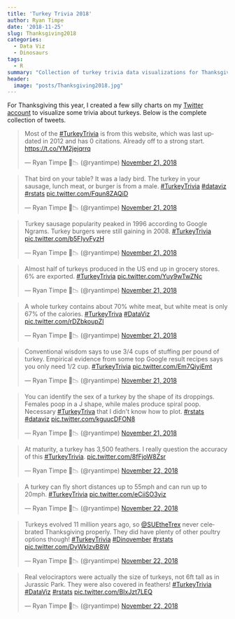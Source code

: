 ```yaml
---
title: 'Turkey Trivia 2018'
author: Ryan Timpe
date: '2018-11-25'
slug: Thanksgiving2018
categories:
  - Data Viz
  - Dinosaurs
tags:
  - R
summary: "Collection of turkey trivia data visualizations for Thanksgiving 2018."
header: 
  image: "posts/Thanksgiving2018.jpg"
---
```


For Thanksgiving this year, I created a few silly charts on my [Twitter account](https://twitter.com/ryantimpe) to visualize some trivia about turkeys. Below is the complete collection of tweets.

<blockquote class="twitter-tweet" data-lang="en"><p lang="en" dir="ltr">Most of the <a href="https://twitter.com/hashtag/TurkeyTrivia?src=hash&amp;ref_src=twsrc%5Etfw">#TurkeyTrivia</a> is from this website, which was last updated in 2012 and has 0 citations. Already off to a strong start. <a href="https://t.co/YM2jejqrrq">https://t.co/YM2jejqrrq</a></p>&mdash; Ryan Timpe 🦖📉 (@ryantimpe) <a href="https://twitter.com/ryantimpe/status/1065289716533207045?ref_src=twsrc%5Etfw">November 21, 2018</a></blockquote>
<script async src="https://platform.twitter.com/widgets.js" charset="utf-8"></script>

<blockquote class="twitter-tweet" data-lang="en"><p lang="en" dir="ltr">That bird on your table? It was a lady bird. The turkey in your sausage, lunch meat, or burger is from a male. <a href="https://twitter.com/hashtag/TurkeyTrivia?src=hash&amp;ref_src=twsrc%5Etfw">#TurkeyTrivia</a> <a href="https://twitter.com/hashtag/dataviz?src=hash&amp;ref_src=twsrc%5Etfw">#dataviz</a> <a href="https://twitter.com/hashtag/rstats?src=hash&amp;ref_src=twsrc%5Etfw">#rstats</a> <a href="https://t.co/Fqun8ZAQiD">pic.twitter.com/Fqun8ZAQiD</a></p>&mdash; Ryan Timpe 🦖📉 (@ryantimpe) <a href="https://twitter.com/ryantimpe/status/1065290259917881350?ref_src=twsrc%5Etfw">November 21, 2018</a></blockquote>
<script async src="https://platform.twitter.com/widgets.js" charset="utf-8"></script>

<blockquote class="twitter-tweet" data-lang="en"><p lang="en" dir="ltr">Turkey sausage popularity peaked in 1996 according to Google Ngrams. Turkey burgers were still gaining in 2008. <a href="https://twitter.com/hashtag/TurkeyTrivia?src=hash&amp;ref_src=twsrc%5Etfw">#TurkeyTrivia</a> <a href="https://t.co/b5FIyvFyzH">pic.twitter.com/b5FIyvFyzH</a></p>&mdash; Ryan Timpe 🦖📉 (@ryantimpe) <a href="https://twitter.com/ryantimpe/status/1065308864449572864?ref_src=twsrc%5Etfw">November 21, 2018</a></blockquote>
<script async src="https://platform.twitter.com/widgets.js" charset="utf-8"></script>

<blockquote class="twitter-tweet" data-lang="en"><p lang="en" dir="ltr">Almost half of turkeys produced in the US end up in grocery stores. 6% are exported. <a href="https://twitter.com/hashtag/TurkeyTrivia?src=hash&amp;ref_src=twsrc%5Etfw">#TurkeyTrivia</a> <a href="https://t.co/Yuy9wTwZNc">pic.twitter.com/Yuy9wTwZNc</a></p>&mdash; Ryan Timpe 🦖📉 (@ryantimpe) <a href="https://twitter.com/ryantimpe/status/1065326481163849729?ref_src=twsrc%5Etfw">November 21, 2018</a></blockquote>
<script async src="https://platform.twitter.com/widgets.js" charset="utf-8"></script>

<blockquote class="twitter-tweet" data-lang="en"><p lang="en" dir="ltr">A whole turkey contains about 70% white meat, but white meat is only 67% of the calories. <a href="https://twitter.com/hashtag/TurkeyTriva?src=hash&amp;ref_src=twsrc%5Etfw">#TurkeyTriva</a> <a href="https://twitter.com/hashtag/DataViz?src=hash&amp;ref_src=twsrc%5Etfw">#DataViz</a> <a href="https://t.co/rDZbkoupZl">pic.twitter.com/rDZbkoupZl</a></p>&mdash; Ryan Timpe 🦖📉 (@ryantimpe) <a href="https://twitter.com/ryantimpe/status/1065341579567611904?ref_src=twsrc%5Etfw">November 21, 2018</a></blockquote>
<script async src="https://platform.twitter.com/widgets.js" charset="utf-8"></script>

<blockquote class="twitter-tweet" data-lang="en"><p lang="en" dir="ltr">Conventional wisdom says to use 3/4 cups of stuffing per pound of turkey. Empirical evidence from some top Google result recipes says you only need 1/2 cup. <a href="https://twitter.com/hashtag/TurkeyTrivia?src=hash&amp;ref_src=twsrc%5Etfw">#TurkeyTrivia</a> <a href="https://t.co/Em7QiyiEmt">pic.twitter.com/Em7QiyiEmt</a></p>&mdash; Ryan Timpe 🦖📉 (@ryantimpe) <a href="https://twitter.com/ryantimpe/status/1065356679942877185?ref_src=twsrc%5Etfw">November 21, 2018</a></blockquote>
<script async src="https://platform.twitter.com/widgets.js" charset="utf-8"></script>

<blockquote class="twitter-tweet" data-lang="en"><p lang="en" dir="ltr">You can identify the sex of a turkey by the shape of its droppings. Females poop in a J shape, while males produce spiral poop. Necessary <a href="https://twitter.com/hashtag/TurkeyTriva?src=hash&amp;ref_src=twsrc%5Etfw">#TurkeyTriva</a> that I didn&#39;t know how to plot. <a href="https://twitter.com/hashtag/rstats?src=hash&amp;ref_src=twsrc%5Etfw">#rstats</a> <a href="https://twitter.com/hashtag/dataviz?src=hash&amp;ref_src=twsrc%5Etfw">#dataviz</a> <a href="https://t.co/kguucDFON8">pic.twitter.com/kguucDFON8</a></p>&mdash; Ryan Timpe 🦖📉 (@ryantimpe) <a href="https://twitter.com/ryantimpe/status/1065379331365584897?ref_src=twsrc%5Etfw">November 21, 2018</a></blockquote>
<script async src="https://platform.twitter.com/widgets.js" charset="utf-8"></script>

<blockquote class="twitter-tweet" data-lang="en"><p lang="en" dir="ltr">At maturity, a turkey has 3,500 feathers. I really question the accuracy of this <a href="https://twitter.com/hashtag/TurkeyTrivia?src=hash&amp;ref_src=twsrc%5Etfw">#TurkeyTrivia</a>. <a href="https://t.co/8fFjoW8Zsr">pic.twitter.com/8fFjoW8Zsr</a></p>&mdash; Ryan Timpe 🦖📉 (@ryantimpe) <a href="https://twitter.com/ryantimpe/status/1065636023911120896?ref_src=twsrc%5Etfw">November 22, 2018</a></blockquote>
<script async src="https://platform.twitter.com/widgets.js" charset="utf-8"></script>

<blockquote class="twitter-tweet" data-lang="en"><p lang="en" dir="ltr">A turkey can fly short distances up to 55mph and can run up to 20mph. <a href="https://twitter.com/hashtag/TurkeyTrivia?src=hash&amp;ref_src=twsrc%5Etfw">#TurkeyTrivia</a> <a href="https://t.co/eCiiSO3yiz">pic.twitter.com/eCiiSO3yiz</a></p>&mdash; Ryan Timpe 🦖📉 (@ryantimpe) <a href="https://twitter.com/ryantimpe/status/1065653636859080704?ref_src=twsrc%5Etfw">November 22, 2018</a></blockquote>
<script async src="https://platform.twitter.com/widgets.js" charset="utf-8"></script>

<blockquote class="twitter-tweet" data-lang="en"><p lang="en" dir="ltr">Turkeys evolved 11 million years ago, so <a href="https://twitter.com/SUEtheTrex?ref_src=twsrc%5Etfw">@SUEtheTrex</a> never celebrated Thanksgiving properly. They did have plenty of other poultry options though! <a href="https://twitter.com/hashtag/TurkeyTrivia?src=hash&amp;ref_src=twsrc%5Etfw">#TurkeyTrivia</a> <a href="https://twitter.com/hashtag/Dinovember?src=hash&amp;ref_src=twsrc%5Etfw">#Dinovember</a> <a href="https://twitter.com/hashtag/rstats?src=hash&amp;ref_src=twsrc%5Etfw">#rstats</a> <a href="https://t.co/DyWkIzvB8W">pic.twitter.com/DyWkIzvB8W</a></p>&mdash; Ryan Timpe 🦖📉 (@ryantimpe) <a href="https://twitter.com/ryantimpe/status/1065673769358811137?ref_src=twsrc%5Etfw">November 22, 2018</a></blockquote>
<script async src="https://platform.twitter.com/widgets.js" charset="utf-8"></script>

<blockquote class="twitter-tweet" data-lang="en"><p lang="en" dir="ltr">Real velociraptors were actually the size of turkeys, not 6ft tall as in Jurassic Park. They were also covered in feathers! <a href="https://twitter.com/hashtag/TurkeyTrivia?src=hash&amp;ref_src=twsrc%5Etfw">#TurkeyTrivia</a> <a href="https://twitter.com/hashtag/DataViz?src=hash&amp;ref_src=twsrc%5Etfw">#DataViz</a> <a href="https://twitter.com/hashtag/rstats?src=hash&amp;ref_src=twsrc%5Etfw">#rstats</a> <a href="https://t.co/BIxJzt7LEQ">pic.twitter.com/BIxJzt7LEQ</a></p>&mdash; Ryan Timpe 🦖📉 (@ryantimpe) <a href="https://twitter.com/ryantimpe/status/1065692643215192065?ref_src=twsrc%5Etfw">November 22, 2018</a></blockquote>
<script async src="https://platform.twitter.com/widgets.js" charset="utf-8"></script>




